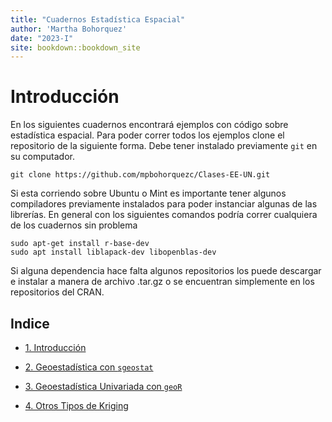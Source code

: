 ```yaml
--- 
title: "Cuadernos Estadística Espacial"
author: 'Martha Bohorquez'
date: "2023-I"
site: bookdown::bookdown_site
---
```


# Introducción

En los siguientes cuadernos encontrará ejemplos con código sobre estadística espacial. Para poder correr todos los ejemplos clone el repositorio de la siguiente forma. Debe tener instalado previamente `git` en su computador.

```
git clone https://github.com/mpbohorquezc/Clases-EE-UN.git
```

Si esta corriendo sobre Ubuntu o Mint es importante tener algunos compiladores previamente instalados para poder instanciar algunas de las librerías. En general con los siguientes comandos podría correr cualquiera de los cuadernos sin problema

```
sudo apt-get install r-base-dev
sudo apt install liblapack-dev libopenblas-dev
```

Si alguna dependencia hace falta algunos repositorios los puede descargar e instalar a manera de archivo .tar.gz o se encuentran simplemente en los repositorios del CRAN.

## Indice

- [1. Introducción](https://mpbohorquezc.github.io/Clases-EE-UN/index.html)

- [2. Geoestadística con `sgeostat`](https://mpbohorquezc.github.io/Clases-EE-UN/geoestadística-con-sgeostat.html)

- [3. Geoestadística Univariada con `geoR`](https://mpbohorquezc.github.io/Clases-EE-UN/geoestadística-univariada-con-geor.html)

- [4. Otros Tipos de Kriging](https://mpbohorquezc.github.io/Clases-EE-UN/otros-tipos-de-kriging.html)



